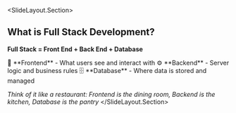 
<SlideLayout.Section>
## What is Full Stack Development?

**Full Stack = Front End + Back End + Database**

<FlexBox flexDirection="column" alignItems="flex-start">
  <Text fontSize="2rem" margin="1rem 0">🎨 **Frontend** - What users see and interact with</Text>
  <Text fontSize="2rem" margin="1rem 0">⚙️ **Backend** - Server logic and business rules</Text>
  <Text fontSize="2rem" margin="1rem 0">🗄️ **Database** - Where data is stored and managed</Text>
</FlexBox>

*Think of it like a restaurant: Frontend is the dining room, Backend is the kitchen, Database is the pantry*
</SlideLayout.Section>